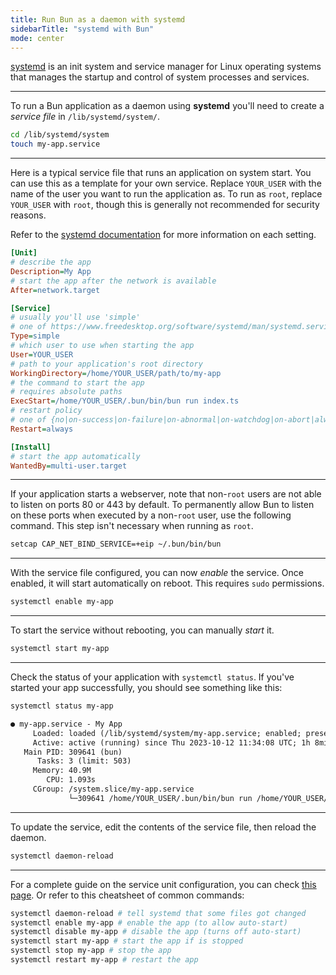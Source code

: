 ```yaml
---
title: Run Bun as a daemon with systemd
sidebarTitle: "systemd with Bun"
mode: center
---
```


[systemd](https://systemd.io) is an init system and service manager for Linux operating systems that manages the startup and control of system processes and services.

---

To run a Bun application as a daemon using **systemd** you'll need to create a _service file_ in `/lib/systemd/system/`.

```sh terminal icon="terminal"
cd /lib/systemd/system
touch my-app.service
```

---

Here is a typical service file that runs an application on system start. You can use this as a template for your own service. Replace `YOUR_USER` with the name of the user you want to run the application as. To run as `root`, replace `YOUR_USER` with `root`, though this is generally not recommended for security reasons.

Refer to the [systemd documentation](https://www.freedesktop.org/software/systemd/man/systemd.service.html) for more information on each setting.

```ini my-app.service icon="file-code"
[Unit]
# describe the app
Description=My App
# start the app after the network is available
After=network.target

[Service]
# usually you'll use 'simple'
# one of https://www.freedesktop.org/software/systemd/man/systemd.service.html#Type=
Type=simple
# which user to use when starting the app
User=YOUR_USER
# path to your application's root directory
WorkingDirectory=/home/YOUR_USER/path/to/my-app
# the command to start the app
# requires absolute paths
ExecStart=/home/YOUR_USER/.bun/bin/bun run index.ts
# restart policy
# one of {no|on-success|on-failure|on-abnormal|on-watchdog|on-abort|always}
Restart=always

[Install]
# start the app automatically
WantedBy=multi-user.target
```

---

If your application starts a webserver, note that non-`root` users are not able to listen on ports 80 or 443 by default. To permanently allow Bun to listen on these ports when executed by a non-`root` user, use the following command. This step isn't necessary when running as `root`.

```bash terminal icon="terminal"
setcap CAP_NET_BIND_SERVICE=+eip ~/.bun/bin/bun
```

---

With the service file configured, you can now _enable_ the service. Once enabled, it will start automatically on reboot. This requires `sudo` permissions.

```bash terminal icon="terminal"
systemctl enable my-app
```

---

To start the service without rebooting, you can manually _start_ it.

```bash terminal icon="terminal"
systemctl start my-app
```

---

Check the status of your application with `systemctl status`. If you've started your app successfully, you should see something like this:

```bash terminal icon="terminal"
systemctl status my-app
```

```txt
● my-app.service - My App
     Loaded: loaded (/lib/systemd/system/my-app.service; enabled; preset: enabled)
     Active: active (running) since Thu 2023-10-12 11:34:08 UTC; 1h 8min ago
   Main PID: 309641 (bun)
      Tasks: 3 (limit: 503)
     Memory: 40.9M
        CPU: 1.093s
     CGroup: /system.slice/my-app.service
             └─309641 /home/YOUR_USER/.bun/bin/bun run /home/YOUR_USER/application/index.ts
```

---

To update the service, edit the contents of the service file, then reload the daemon.

```bash terminal icon="terminal"
systemctl daemon-reload
```

---

For a complete guide on the service unit configuration, you can check [this page](https://www.freedesktop.org/software/systemd/man/systemd.service.html). Or refer to this cheatsheet of common commands:

```bash terminal icon="terminal"
systemctl daemon-reload # tell systemd that some files got changed
systemctl enable my-app # enable the app (to allow auto-start)
systemctl disable my-app # disable the app (turns off auto-start)
systemctl start my-app # start the app if is stopped
systemctl stop my-app # stop the app
systemctl restart my-app # restart the app
```
